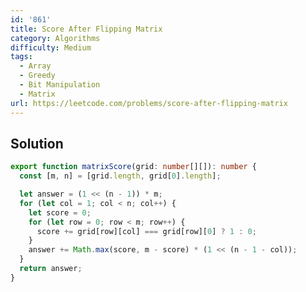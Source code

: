 ```yaml
---
id: '861'
title: Score After Flipping Matrix
category: Algorithms
difficulty: Medium
tags:
  - Array
  - Greedy
  - Bit Manipulation
  - Matrix
url: https://leetcode.com/problems/score-after-flipping-matrix
---
```


## Solution

```typescript showLineNumbers
export function matrixScore(grid: number[][]): number {
  const [m, n] = [grid.length, grid[0].length];

  let answer = (1 << (n - 1)) * m;
  for (let col = 1; col < n; col++) {
    let score = 0;
    for (let row = 0; row < m; row++) {
      score += grid[row][col] === grid[row][0] ? 1 : 0;
    }
    answer += Math.max(score, m - score) * (1 << (n - 1 - col));
  }
  return answer;
}
```
